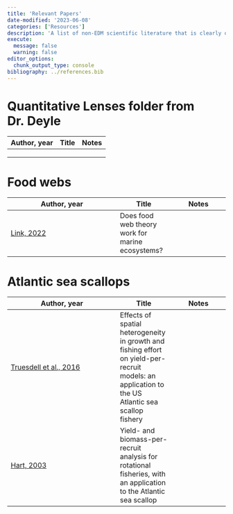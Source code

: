 ```yaml
---
title: 'Relevant Papers'
date-modified: '2023-06-08'
categories: ['Resources']
description: 'A list of non-EDM scientific literature that is clearly or potentially related to my project. Papers related to EDM can be found on the Intro to EDM page.'
execute: 
  message: false
  warning: false
editor_options: 
  chunk_output_type: console
bibliography: ../references.bib
---
```

# Quantitative Lenses folder from Dr. Deyle
| Author, year | Title | Notes |
|--------------|-------|-------|
|              |       |       |
|              |       |       |
|              |       |       |



# Food webs
| Author, year | Title | Notes |
|--------------|-------|-------|
|      [Link, 2022](https://www.int-res.com/articles/meps2002/230/m230p001.pdf)  | Does food web theory work for marine ecosystems?      |    |
<!-- |      [Heymans et al., 2016](https://doi.org/10.1016/j.ecolmodel.2015.12.007)        |    Best practice in Ecopath with Ecosim food-web models for ecosystem-based management   |       | 
|              |       |       | -->


# Atlantic sea scallops
| Author, year | Title | Notes |
|--------------|-------|-------|
|      [Truesdell et al., 2016](https://academic.oup.com/icesjms/article/73/4/1062/2457902)        |    Effects of spatial heterogeneity in growth and fishing effort on yield-per-recruit models: an application to the US Atlantic sea scallop fishery   |       |
|        [Hart, 2003](https://www.researchgate.net/publication/279700466_Yield-_and_biomass-per-recruit_analysis_for_rotational_fisheries_with_an_application_to_the_Atlantic_sea_scallop_Placopecten_magellanicus)      |   Yield- and biomass-per-recruit analysis for rotational fisheries, with an application to the Atlantic sea scallop    |       |
<!-- |              |       |       | -->

<!-- # Ecosystem-based fisheries management -->
<!-- | Author, year | Title | Notes | -->
<!-- |--------------|-------|-------| -->
<!-- |      Link        |       |       | -->
<!-- |              |       |       | -->
<!-- |              |       |       | -->


<!-- # Recruitment -->
<!-- | Author, year | Title | Notes | -->
<!-- |--------------|-------|-------| -->
<!-- |      Link        |       |       | -->
<!-- |              |       |       | -->
<!-- |              |       |       | -->
